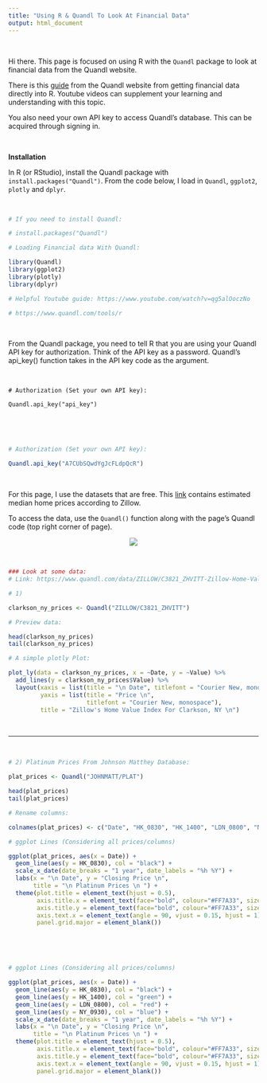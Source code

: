 ```yaml
---
title: "Using R & Quandl To Look At Financial Data"
output: html_document
---
```


&nbsp;

Hi there. This page is focused on using R with the `Quandl` package to look at financial data from the Quandl website.

There is this [guide](https://www.quandl.com/tools/r) from the Quandl website from getting financial data directly into R. Youtube videos can supplement your learning and understanding with this topic.

You also need your own API key to access Quandl's database. This can be acquired through signing in.

&nbsp;

**Installation**

In R (or RStudio), install the Quandl package with `install.packages("Quandl")`. From the code below, I load in `Quandl`, `ggplot2`, `plotly` and `dplyr`.

&nbsp;

```r
# If you need to install Quandl:

# install.packages("Quandl")

# Loading Financial data With Quandl:

library(Quandl)
library(ggplot2)
library(plotly)
library(dplyr)

# Helpful Youtube guide: https://www.youtube.com/watch?v=qg5alOoczNo

# https://www.quandl.com/tools/r
```

&nbsp;


From the Quandl package, you need to tell R that you are using your Quandl API key for authorization. Think of the API key as a password. Quandl's api_key() function takes in the API key code as the argument.

&nbsp;

```
# Authorization (Set your own API key):

Quandl.api_key("api_key")
```

&nbsp;



&nbsp;

```r
# Authorization (Set your own API key):

Quandl.api_key("A7CUbSQwdYgJcFLdpQcR")
```

&nbsp;


For this page, I use the datasets that are free. This [link](https://www.quandl.com/data/ZILLOW/C3821_ZHVITT-Zillow-Home-Value-Index-City-Zillow-Home-Value-Index-Top-Tier-Clarkson-NY) contains estimated median home prices according to Zillow. 

To access the data, use the `Quandl()` function along with the page's Quandl code (top right corner of page).

<center>![](./images/quandl_code01.jpg)</center>


&nbsp;

```r
### Look at some data:
# Link: https://www.quandl.com/data/ZILLOW/C3821_ZHVITT-Zillow-Home-Value-Index-City-Zillow-Home-Value-Index-Top-Tier-Clarkson-NY

# 1) 

clarkson_ny_prices <- Quandl("ZILLOW/C3821_ZHVITT")

# Preview data:

head(clarkson_ny_prices)
tail(clarkson_ny_prices)

# A simple plotly Plot:

plot_ly(data = clarkson_ny_prices, x = ~Date, y = ~Value) %>%
  add_lines(y = clarkson_ny_prices$Value) %>%
  layout(xaxis = list(title = "\n Date", titlefont = "Courier New, monospace"), 
         yaxis = list(title = "Price \n", 
                      titlefont = "Courier New, monospace"),
         title = "Zillow's Home Value Index For Clarkson, NY \n") 
```

&nbsp;


---



&nbsp;

```r
# 2) Platinum Prices From Johnson Matthey Database:

plat_prices <- Quandl("JOHNMATT/PLAT")

head(plat_prices)
tail(plat_prices)

# Rename columns:

colnames(plat_prices) <- c("Date", "HK_0830", "HK_1400", "LDN_0800", "NY_0930")

# ggplot Lines (Considering all prices/columns)

ggplot(plat_prices, aes(x = Date)) +
  geom_line(aes(y = HK_0830), col = "black") +
  scale_x_date(date_breaks = "1 year", date_labels = "%h %Y") +
  labs(x = "\n Date", y = "Closing Price \n", 
       title = "\n Platinum Prices \n ") + 
  theme(plot.title = element_text(hjust = 0.5), 
        axis.title.x = element_text(face="bold", colour="#FF7A33", size = 12),
        axis.title.y = element_text(face="bold", colour="#FF7A33", size = 12),
        axis.text.x = element_text(angle = 90, vjust = 0.15, hjust = 1),
        panel.grid.major = element_blank()) 
```

&nbsp;



&nbsp;

```r
# ggplot Lines (Considering all prices/columns)

ggplot(plat_prices, aes(x = Date)) +
  geom_line(aes(y = HK_0830), col = "black") +
  geom_line(aes(y = HK_1400), col = "green") +
  geom_line(aes(y = LDN_0800), col = "red") +
  geom_line(aes(y = NY_0930), col = "blue") + 
  scale_x_date(date_breaks = "1 year", date_labels = "%h %Y") +
  labs(x = "\n Date", y = "Closing Price \n", 
       title = "\n Platinum Prices \n ") + 
  theme(plot.title = element_text(hjust = 0.5), 
        axis.title.x = element_text(face="bold", colour="#FF7A33", size = 12),
        axis.title.y = element_text(face="bold", colour="#FF7A33", size = 12),
        axis.text.x = element_text(angle = 90, vjust = 0.15, hjust = 1),
        panel.grid.major = element_blank())
```

&nbsp;